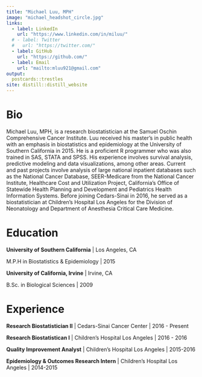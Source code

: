 ```yaml
---
title: "Michael Luu, MPH"
image: "michael_headshot_circle.jpg"
links:
  - label: LinkedIn
    url: "https://www.linkedin.com/in/miluu/"
  # - label: Twitter
  #   url: "https://twitter.com/"
  - label: GitHub
    url: "https://github.com/"
  - label: Email
    url: "mailto:mluu921@gmail.com"
output:
  postcards::trestles
site: distill::distill_website
---
```

 
# Bio

Michael Luu, MPH, is a research biostatistician at the Samuel Oschin Comprehensive Cancer Institute. Luu received his master’s in public health with an emphasis in biostatistics and epidemiology at the University of Southern California in 2015. He is a proficient R programmer who was also trained in SAS, STATA and SPSS. His experience involves survival analysis, predictive modeling and data visualizations, among other areas. Current and past projects involve analysis of large national inpatient databases such as the National Cancer Database, SEER-Medicare from the National Cancer Institute, Healthcare Cost and Utilization Project, California’s Office of Statewide Health Planning and Development and Pediatrics Health Information Systems. Before joining Cedars-Sinai in 2016, he served as a biostatistician at Children’s Hospital Los Angeles for the Division of Neonatology and Department of Anesthesia Critical Care Medicine.

# Education

**University of Southern California** | Los Angeles, CA

M.P.H in Biostatistics & Epidemiology | 2015

**University of California, Irvine** | Irvine, CA

B.Sc. in Biological Sciences | 2009

# Experience

**Research Biostatistician II** | Cedars-Sinai Cancer Center | 2016 - Present

**Research Biostatistican I** | Children's Hospital Los Angeles | 2016 - 2016

**Quality Improvement Analyst** | Children's Hospital Los Angeles | 2015-2016

**Epidemiology & Outcomes Research Intern** | Children's Hospital Los Angeles | 2014-2015